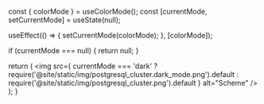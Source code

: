 
  const { colorMode } = useColorMode();
  const [currentMode, setCurrentMode] = useState(null);

  useEffect(() => {
    setCurrentMode(colorMode);
  }, [colorMode]);

  if (currentMode === null) {
    return null;
  }

  return (
    <img
      src={
        currentMode === 'dark'
          ? require('@site/static/img/postgresql_cluster.dark_mode.png').default
          : require('@site/static/img/postgresql_cluster.png').default
      }
      alt="Scheme"
    />
  );
}
